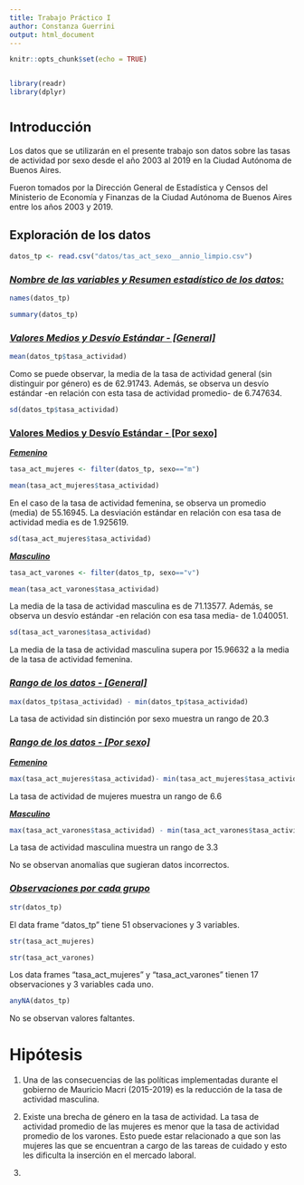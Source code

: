 ```yaml
---
title: Trabajo Práctico I
author: Constanza Guerrini
output: html_document
---
```


```r
knitr::opts_chunk$set(echo = TRUE)


library(readr)
library(dplyr)

```

#  ^Introducción^

Los datos que se utilizarán en el presente trabajo son datos sobre las tasas de actividad por sexo desde el año 2003 al 2019 en la Ciudad Autónoma de Buenos Aires.

Fueron tomados por la Dirección General de Estadística y Censos del Ministerio de Economía y Finanzas de la Ciudad Autónoma de Buenos Aires entre los años 2003 y 2019.

##                                 Exploración de los datos

```r

datos_tp <- read.csv("datos/tas_act_sexo__annio_limpio.csv")


```

### [***Nombre de las variables y Resumen estadístico de los datos:***]{.underline}

```r

names(datos_tp)

```

```r

summary(datos_tp)

```

### [***Valores Medios y Desvío Estándar - [General]***]{.underline}

```r
mean(datos_tp$tasa_actividad)

```

Como se puede observar, la media de la tasa de actividad general (sin distinguir por género) es de 62.91743. Además, se observa un desvío estándar -en relación con esta tasa de actividad promedio- de 6.747634.

```r
sd(datos_tp$tasa_actividad)
```

### [**Valores Medios y Desvío Estándar - [Por sexo]**]{.underline}

[***Femenino***]{.underline}

```r

tasa_act_mujeres <- filter(datos_tp, sexo=="m")

mean(tasa_act_mujeres$tasa_actividad)

```

En el caso de la tasa de actividad femenina, se observa un promedio (media) de 55.16945. La desviación estándar en relación con esa tasa de actividad media es de 1.925619.

```r

sd(tasa_act_mujeres$tasa_actividad)
```

[***Masculino***]{.underline}

```r

tasa_act_varones <- filter(datos_tp, sexo=="v")

mean(tasa_act_varones$tasa_actividad)
```

La media de la tasa de actividad masculina es de 71.13577. Además, se observa un desvío estándar -en relación con esa tasa media- de 1.040051.

```r

sd(tasa_act_varones$tasa_actividad)
```

La media de la tasa de actividad masculina supera por 15.96632 a la media de la tasa de actividad femenina.

### [***Rango de los datos - [General]***]{.underline}

```r
max(datos_tp$tasa_actividad) - min(datos_tp$tasa_actividad)
```

La tasa de actividad sin distinción por sexo muestra un rango de 20.3

### [***Rango de los datos - [Por sexo]***]{.underline}

[***Femenino***]{.underline}

```r

max(tasa_act_mujeres$tasa_actividad)- min(tasa_act_mujeres$tasa_actividad)
```

La tasa de actividad de mujeres muestra un rango de 6.6

[***Masculino***]{.underline}

```r

max(tasa_act_varones$tasa_actividad) - min(tasa_act_varones$tasa_actividad)

```

La tasa de actividad masculina muestra un rango de 3.3

No se observan anomalías que sugieran datos incorrectos.

### [***Observaciones por cada grupo***]{.underline}

```r

str(datos_tp)

```

El data frame "datos_tp" tiene 51 observaciones y 3 variables.

```r
str(tasa_act_mujeres)

str(tasa_act_varones)
```

Los data frames "tasa_act_mujeres" y "tasa_act_varones" tienen 17 observaciones y 3 variables cada uno.

```r
anyNA(datos_tp)
```

No se observan valores faltantes.

#                            Hipótesis

1.  Una de las consecuencias de las políticas implementadas durante el gobierno de Mauricio Macri (2015-2019) es la reducción de la tasa de actividad masculina.

2.  Existe una brecha de género en la tasa de actividad. La tasa de actividad promedio de las mujeres es menor que la tasa de actividad promedio de los varones. Esto puede estar relacionado a que son las mujeres las que se encuentran a cargo de las tareas de cuidado y esto les dificulta la inserción en el mercado laboral.

3.  
